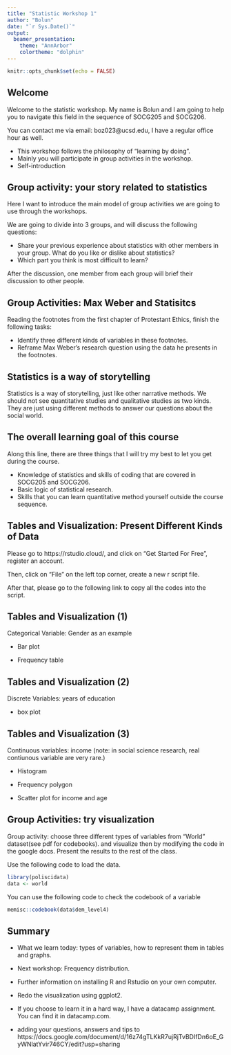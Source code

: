 ```yaml
---
title: "Statistic Workshop 1"
author: "Bolun"
date: "`r Sys.Date()`"
output: 
  beamer_presentation:
    theme: "AnnArbor"
    colortheme: "dolphin"
---
```


```r
knitr::opts_chunk$set(echo = FALSE)
```

## Welcome

Welcome to the statistic workshop. My name is Bolun and I am going to help you to navigate this field in the sequence of SOCG205 and SOCG206.

You can contact me via email: boz023@ucsd.edu, I have a regular office hour as well.
 
- This workshop follows the philosophy of "learning by doing". 
- Mainly you will participate in group activities in the workshop. 
- Self-introduction

## Group activity: your story related to statistics

Here I want to introduce the main model of group activities we are going to use through the workshops. 

We are going to divide into 3 groups, and will discuss the following questions:

- Share your previous experience about statistics with other members in your group. What do you like or dislike about statistics?
- Which part you think is most difficult to learn? 

After the discussion, one member from each group will brief their discussion to other people. 

## Group Activities: Max Weber and Statisitcs

Reading the footnotes from the first chapter of Protestant Ethics, finish the following tasks:

- Identify three different kinds of variables in these footnotes. 
- Reframe Max Weber's research question using the data he presents in the footnotes.

## Statistics is a way of storytelling

Statistics is a way of storytelling, just like other narrative methods. We should not see quantitative studies and qualitative studies as two kinds. They are just using different methods to answer our questions about the social world. 

## The overall learning goal of this course

Along this line, there are three things that I will try my best to let you get during the course.

- Knowledge of statistics and skills of coding that are covered in SOCG205 and SOCG206.
- Basic logic of statistical research.
- Skills that you can learn quantitative method yourself outside the course sequence. 

## Tables and Visualization: Present Different Kinds of Data

Please go to https://rstudio.cloud/, and click on "Get Started For Free", register an account. 

Then, click on "File" on the left top corner, create a new r script file. 

After that, please go to the following link to copy all the codes into the script. 

## Tables and Visualization (1)

Categorical Variable: Gender as an example

- Bar plot

- Frequency table

## Tables and Visualization (2)

Discrete Variables: years of education

- box plot 

## Tables and Visualization (3)

Continuous variables: income (note: in social science research, real contiunous variable are very rare.)

- Histogram

- Frequency polygon 

- Scatter plot for income and age

## Group Activities: try visualization

Group activity: choose three different types of variables from "World" dataset(see pdf for codebooks). and visualize then by modifying the code in the google docs. Present the results to the rest of the class.

Use the following code to load the data.

```r
library(poliscidata)
data <- world
```

You can use the following code to check the codebook of a variable

```r
memisc::codebook(data$dem_level4)
```

## Summary

- What we learn today: types of variables, how to represent them in tables and graphs.

- Next workshop: Frequency distribution.

- Further information on installing R and Rstudio on your own computer.

- Redo the visualization using ggplot2.

- If you choose to learn it in a hard way, I have a datacamp assignment. You can find it in datacamp.com.

- adding your questions, answers and tips to https://docs.google.com/document/d/16z74gTLKkR7ujRjTvBDIfDn6oE_GyWNlatYvir746CY/edit?usp=sharing


